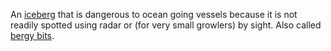 An [[iceberg]] that is dangerous to ocean going vessels because it is not readily spotted using radar or (for very small growlers) by sight. Also called [[bergy bits]].
